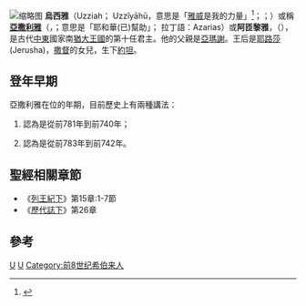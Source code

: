 [[File:Ozias-Uzziah.jpg|缩略图]]
'''烏西雅'''（Uzziah{{IPAc-en|ə|ˈ|z|aɪ|ə}}；{{lang-he-n|עֻזִּיָּהוּ}} Uzzîyāhū，意思是「[[雅威|雅威]]是我的力量」<ref>{{Cite web |url=http://www.newadvent.org/cathen/11379a.htm |title=Driscoll, James F. "Ozias." The Catholic Encyclopedia. Vol. 11. New York: Robert Appleton Company, 1911. 30 November 2009 |access-date=2016-08-06 |archive-date=2010-01-07 |archive-url=https://web.archive.org/web/20100107232815/http://www.newadvent.org/cathen/11379a.htm |dead-url=no }}</ref>；{{lang-el|Οζίας}}；{{lang-la|Ozias}}）或稱'''[[亞撒利雅|亞撒利雅]]'''（{{lang|en|Azariah}}，{{lang-he|עֻזִּיָּהוּ}}；意思是「耶和華(已)幫助」； 拉丁語：Azarias）或'''阿匝黎雅'''，（{{bd||?|前740年|catIdx=亞撒利雅}}），是古代[[中東|中東]]國家南[[猶大王國|猶大王國]]的第十任君主。他的父親是[[亞瑪謝|亞瑪謝]]。王后是[[耶路莎|耶路莎]](Jerusha)，[[撒督|撒督]]的女兒，生下[[約坦|約坦]]。

== 登年早期 ==

亞撒利雅在位的年期，目前歷史上有兩種講法：
# {{tsl|en|Edwin R. Thiele|費毅榮}}認為是從前781年到前740年；
# {{tsl|en|William F. Albright|威廉·亞布萊特}}認為是從前783年到前742年。

== 聖經相關章節 ==
* 《[[列王紀下|列王紀下]]》第15章:1-7節
* 《[[歷代誌下|歷代誌下]]》第26章

== 參考 ==
<references />

{{leader|[[亞瑪謝|亞瑪謝]]|[[猶大王國|猶大國王]]|[[約坦|約坦]]}}
{{古以色列国王}}

{{People in the Bible-stub}}

[[Category:聖經人物|U]]
[[Category:猶大君王|U]]
[[Category:前8世纪希伯来人|Category:前8世纪希伯来人]]